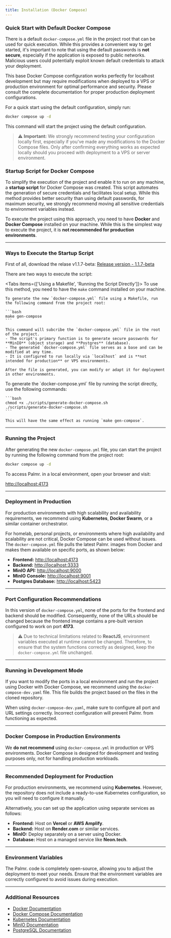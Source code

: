 ```yaml
---
title: Installation (Docker Compose)
---
```



### Quick Start with Default Docker Compose

There is a default `docker-compose.yml` file in the project root that can be used for quick execution. While this provides a convenient way to get started, it's important to note that using the default passwords is **not secure**, especially if the application is exposed to public networks. Malicious users could potentially exploit known default credentials to attack your deployment.

This base Docker Compose configuration works perfectly for localhost development but may require modifications when deployed to a VPS or production environment for optimal performance and security. Please consult the complete documentation for proper production deployment configurations.

For a quick start using the default configuration, simply run:
```bash
docker compose up -d
```
This command will start the project using the default configuration.

> ⚠️ **Important:** We strongly recommend testing your configuration locally first, especially if you've made any modifications to the Docker Compose files. Only after confirming everything works as expected locally should you proceed with deployment to a VPS or server environment.

### Startup Script for Docker Compose

To simplify the execution of the project and enable it to run on any machine, a **startup script** for Docker Compose was created. This script automates the generation of secure credentials and facilitates local setup. While this method provides better security than using default passwords, for maximum security, we strongly recommend moving all sensitive credentials to environment variables instead.

To execute the project using this approach, you need to have **Docker** and **Docker Compose** installed on your machine. While this is the simplest way to execute the project, it is **not recommended for production environments**.  

---

### Ways to Execute the Startup Script  

First of all, download the relase v1.1.7-beta: 
[Release version - 1.1.7-beta](https://github.com/kyantech/Palmr/releases/tag/v1.1.7-beta)

There are two ways to execute the script:  

<Tabs items={['Using a Makefile', 'Running the Script Directly']}>
  <Tab >
    To use this method, you need to have the `make` command installed on your machine.
    
    To generate the new `docker-compose.yml` file using a Makefile, run the following command from the project root:  

    ```bash
    make gen-compose
    ```

    This command will subcribe the `docker-compose.yml` file in the root of the project.  
    - The script's primary function is to generate secure passwords for **MinIO** (object storage) and **Postgres** (database).  
    - The generated `docker-compose.yml` file serves as a base and can be modified at any time.  
    - It is configured to run locally via `localhost` and is **not intended for production** or VPS environments.  

    After the file is generated, you can modify or adapt it for deployment in other environments.  
  </Tab>
  <Tab >
    To generate the `docker-compose.yml` file by running the script directly, use the following commands:  

    ```bash
    chmod +x ./scripts/generate-docker-compose.sh  
    ./scripts/generate-docker-compose.sh  
    ```

    This will have the same effect as running `make gen-compose`.  
  </Tab>
</Tabs>

---

### Running the Project  
After generating the new `docker-compose.yml` file, you can start the project by running the following command from the project root:  

```bash
docker compose up -d
```

To access Palmr. in a local environment, open your browser and visit:  

[http://localhost:4173](http://localhost:4173)  

---

### Deployment in Production  
For production environments with high scalability and availability requirements, we recommend using **Kubernetes**, **Docker Swarm**, or a similar container orchestrator.  

For homelab, personal projects, or environments where high availability and scalability are not critical, Docker Compose can be used without issues. The `docker-compose.yml` file pulls the latest Palmr. images from Docker and makes them available on specific ports, as shown below:  

- **Frontend:** [http://localhost:4173](http://localhost:4173)  
- **Backend:** [http://localhost:3333](http://localhost:3333)  
- **MinIO API:** [http://localhost:9000](http://localhost:9000)  
- **MinIO Console:** [http://localhost:9001](http://localhost:9001)  
- **Postgres Database:** [http://localhost:5423](http://localhost:5423)  

---

### Port Configuration Recommendations  
In this version of `docker-compose.yml`, none of the ports for the frontend and backend should be modified. Consequently, none of the URLs should be changed because the frontend image contains a pre-built version configured to work on port **4173**.  

> ⚠️ Due to technical limitations related to **ReactJS**, environment variables executed at runtime cannot be changed. Therefore, to ensure that the system functions correctly as designed, keep the `docker-compose.yml` file unchanged.  

---

### Running in Development Mode  
If you want to modify the ports in a local environment and run the project using Docker with Docker Compose, we recommend using the `docker-compose-dev.yaml` file. This file builds the project based on the files in the cloned repository.  

When using `docker-compose-dev.yaml`, make sure to configure all port and URL settings correctly. Incorrect configuration will prevent Palmr. from functioning as expected.  

---

### Docker Compose in Production Environments  
We **do not recommend** using `docker-compose.yml` in production or VPS environments. Docker Compose is designed for development and testing purposes only, not for handling production workloads.  

---

### Recommended Deployment for Production  
For production environments, we recommend using **Kubernetes**. However, the repository does not include a ready-to-use Kubernetes configuration, so you will need to configure it manually.  

Alternatively, you can set up the application using separate services as follows:  

- **Frontend:** Host on **Vercel** or **AWS Amplify**.  
- **Backend:** Host on **Render.com** or similar services.  
- **MinIO:** Deploy separately on a server using Docker.  
- **Database:** Host on a managed service like **Neon.tech**.  

---

### Environment Variables  
The Palmr. code is completely open-source, allowing you to adjust the deployment to meet your needs. Ensure that the environment variables are correctly configured to avoid issues during execution.  

---

### Additional Resources

- [Docker Documentation](https://docs.docker.com/)
- [Docker Compose Documentation](https://docs.docker.com/compose/)
- [Kubernetes Documentation](https://kubernetes.io/docs/)
- [MinIO Documentation](https://min.io/docs/minio/container/index.html)
- [PostgreSQL Documentation](https://www.postgresql.org/docs/)
